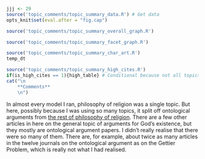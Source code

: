 ```r
jjj <- 29
source('topic_comments/topic_summary_data.R') # Get data
opts_knit$set(eval.after = "fig.cap")
```

```r
source('topic_comments/topic_summary_overall_graph.R')
```

```r

source('topic_comments/topic_summary_facet_graph.R')
```

```r

source('topic_comments/topic_summary_char_art.R')
temp_dt
```

```r
source('topic_comments/topic_summary_high_cites.R')
if(is_high_cites == 1){high_table} # Conditional because not all topics have high cites
cat("\n
	**Comments**
	\n")
```

In almost every model I ran, philosophy of religion was a single topic. But here, possibly because I was using so many topics, it split off ontological arguments from [the rest of philosophy of religion](#topic11). There are a few other articles in here on the general topic of arguments for God's existence, but they mostly are ontological argument papers. I didn't really realise that there were so many of them. There are, for example, about twice as many articles in the twelve journals on the ontological argument as on the Gettier Problem, which is really not what I had realised.
